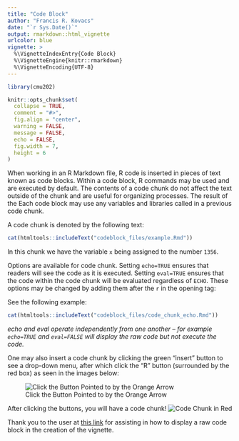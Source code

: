 ```yaml
---
title: "Code Block"
author: "Francis R. Kovacs"
date: "`r Sys.Date()`"
output: rmarkdown::html_vignette
urlcolor: blue
vignette: >
  %\VignetteIndexEntry{Code Block}
  %\VignetteEngine{knitr::rmarkdown}
  %\VignetteEncoding{UTF-8}
---
```


```r
library(cmu202)

knitr::opts_chunk$set(
  collapse = TRUE,
  comment = "#>",
  fig.align = "center",
  warning = FALSE,
  message = FALSE,
  echo = FALSE,
  fig.width = 7,
  height = 6
)
```

When working in an R Markdown file, R code is inserted in pieces of text known as code blocks. Within a code block, R commands may be used and are executed by default. The contents of a code chunk do not affect the text outside of the chunk and are useful for organizing processes. The result of the Each code block may use any variables and libraries called in a previous code chunk. 

A code chunk is denoted by the following text:

```r
cat(htmltools::includeText("codeblock_files/example.Rmd"))
```

In this chunk we have the variable `x` being assigned to the number `1356`. 

Options are available for code chunk. Setting `echo=TRUE` ensures that readers will see the code as it is executed. Setting `eval=TRUE` ensures that the code within the code chunk will be evaluated regardless of `ECHO`. These options may be changed by adding them after the `r` in the opening tag:

See the following example:

```r
cat(htmltools::includeText("codeblock_files/code_chunk_echo.Rmd"))
```

*echo and eval operate independently from one another -- for example `echo=TRUE` and `eval=FALSE` will display the raw code but not execute the code.*

One may also insert a code chunk by clicking the green "insert" button to see a drop-down menu, after which click the "R" button (surrounded by the red box) as seen in the images below:

![Click the Button Pointed to by the Orange Arrow](codeblock_files/code_chunk_button.png)

After clicking the buttons, you will have a code chunk!
![Code Chunk in Red](codeblock_files/code_chunk_after_insert.png)

Thank you to the user at [this link](https://github.com/yihui/knitr/issues/1237) for assisting in how to display a raw code block in the creation of the vignette.

